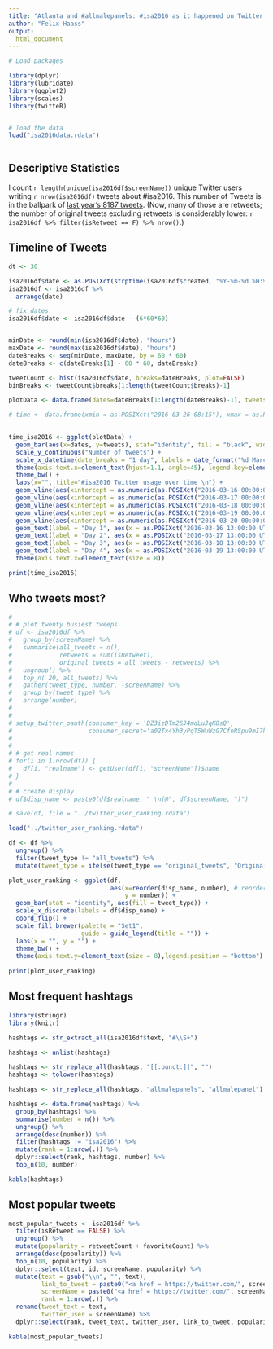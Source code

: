 ```yaml
---
title: "Atlanta and #allmalepanels: #isa2016 as it happened on Twitter - Data and Analysis"
author: "Felix Haass"
output: 
  html_document
---
```




```r

# Load packages

library(dplyr)
library(lubridate)
library(ggplot2)
library(scales)
library(twitteR)


# load the data
load("isa2016data.rdata")



```

## Descriptive Statistics
I count `r length(unique(isa2016df$screenName))` unique Twitter users writing `r nrow(isa2016df)` tweets about #isa2016. This number of Tweets is in the ballpark of [last year's 8187 tweets](https://bretterblog.wordpress.com/2015/03/04/isa2015-as-it-happened-on-twitter/). (Now, many of those are retweets; the number of original tweets excluding retweets is considerably lower: `r isa2016df %>% filter(isRetweet == F) %>% nrow()`.) 

## Timeline of Tweets

```r

dt <- 30

isa2016df$date <- as.POSIXct(strptime(isa2016df$created, "%Y-%m-%d %H:%M:%S", tz="GMT"))
isa2016df <- isa2016df %>% 
  arrange(date)

# fix dates
isa2016df$date <- isa2016df$date - (6*60*60)


minDate <- round(min(isa2016df$date), "hours")
maxDate <- round(max(isa2016df$date), "hours")
dateBreaks <- seq(minDate, maxDate, by = 60 * 60)
dateBreaks <- c(dateBreaks[1] - 60 * 60, dateBreaks)

tweetCount <- hist(isa2016df$date, breaks=dateBreaks, plot=FALSE)                             
binBreaks <- tweetCount$breaks[1:length(tweetCount$breaks)-1]

plotData <- data.frame(dates=dateBreaks[1:length(dateBreaks)-1], tweets=as.numeric(tweetCount$count))

# time <- data.frame(xmin = as.POSIXct("2016-03-26 08:15"), xmax = as.POSIXct("2016-03-26 10:00"), ymin=-Inf, ymax=Inf)
           

time_isa2016 <- ggplot(plotData) +
  geom_bar(aes(x=dates, y=tweets), stat="identity", fill = "black", width = 3600) +
  scale_y_continuous("Number of tweets") +
  scale_x_datetime(date_breaks = "1 day", labels = date_format("%d March")) +
  theme(axis.text.x=element_text(hjust=1.1, angle=45), legend.key=element_blank())  +
  theme_bw() +
  labs(x="", title="#isa2016 Twitter usage over time \n") +
  geom_vline(aes(xintercept = as.numeric(as.POSIXct("2016-03-16 00:00:00 UTC"))), color = "firebrick") +
  geom_vline(aes(xintercept = as.numeric(as.POSIXct("2016-03-17 00:00:00 UTC"))), color = "firebrick") +
  geom_vline(aes(xintercept = as.numeric(as.POSIXct("2016-03-18 00:00:00 UTC"))), color = "firebrick") +
  geom_vline(aes(xintercept = as.numeric(as.POSIXct("2016-03-19 00:00:00 UTC"))), color = "firebrick") +
  geom_vline(aes(xintercept = as.numeric(as.POSIXct("2016-03-20 00:00:00 UTC"))), color = "firebrick") +
  geom_text(label = "Day 1", aes(x = as.POSIXct("2016-03-16 13:00:00 UTC"), y = 300), size = 4) +
  geom_text(label = "Day 2", aes(x = as.POSIXct("2016-03-17 13:00:00 UTC"), y = 300), size = 4) +
  geom_text(label = "Day 3", aes(x = as.POSIXct("2016-03-18 13:00:00 UTC"), y = 300), size = 4) +
  geom_text(label = "Day 4", aes(x = as.POSIXct("2016-03-19 13:00:00 UTC"), y = 300), size = 4) +
  theme(axis.text.x=element_text(size = 8))

print(time_isa2016)

```


## Who tweets most?


```r

# 
# # plot twenty busiest tweeps
# df <- isa2016df %>% 
#   group_by(screenName) %>% 
#   summarise(all_tweets = n(),
#             retweets = sum(isRetweet),
#             original_tweets = all_tweets - retweets) %>% 
#   ungroup() %>% 
#   top_n( 20, all_tweets) %>% 
#   gather(tweet_type, number, -screenName) %>% 
#   group_by(tweet_type) %>% 
#   arrange(number)
# 
# 
# setup_twitter_oauth(consumer_key = 'DZ3izDTm26J4mdLuJqK8sQ',
#                     consumer_secret='a02Tx4Yh3yPqT5WuWzG7CfnRSpu9mI7huthJOLmg4')
#  
# 
# # get real names
# for(i in 1:nrow(df)) {
#   df[i, "realname"] <- getUser(df[i, "screenName"])$name  
# }
# 
# # create display
# df$disp_name <- paste0(df$realname, " \n(@", df$screenName, ")")

# save(df, file = "../twitter_user_ranking.rdata")

load("../twitter_user_ranking.rdata")

df <- df %>% 
  ungroup() %>% 
  filter(tweet_type != "all_tweets") %>% 
  mutate(tweet_type = ifelse(tweet_type == "original_tweets", "Original Tweet", "Retweet"))

plot_user_ranking <- ggplot(df, 
                            aes(x=reorder(disp_name, number), # reorder factor in order of most frequent
                                y = number)) + 
  geom_bar(stat = "identity", aes(fill = tweet_type)) + 
  scale_x_discrete(labels = df$disp_name) + 
  coord_flip() +
  scale_fill_brewer(palette = "Set1", 
                    guide = guide_legend(title = "")) + 
  labs(x = "", y = "") +
  theme_bw() +
  theme(axis.text.y=element_text(size = 8),legend.position = "bottom") 
  
print(plot_user_ranking)


```


## Most frequent hashtags

```r

library(stringr)
library(knitr)

hashtags <- str_extract_all(isa2016df$text, "#\\S+")

hashtags <- unlist(hashtags)

hashtags <- str_replace_all(hashtags, "[[:punct:]]", "")
hashtags <- tolower(hashtags)

hashtags <- str_replace_all(hashtags, "allmalepanels", "allmalepanel")

hashtags <- data.frame(hashtags) %>% 
  group_by(hashtags) %>% 
  summarise(number = n()) %>% 
  ungroup() %>% 
  arrange(desc(number)) %>% 
  filter(hashtags != "isa2016") %>% 
  mutate(rank = 1:nrow(.)) %>% 
  dplyr::select(rank, hashtags, number) %>% 
  top_n(10, number)

kable(hashtags)

```

## Most popular tweets

```r

most_popular_tweets <- isa2016df %>% 
  filter(isRetweet == FALSE) %>% 
  ungroup() %>% 
  mutate(popularity = retweetCount + favoriteCount) %>% 
  arrange(desc(popularity)) %>% 
  top_n(10, popularity) %>% 
  dplyr::select(text, id, screenName, popularity) %>% 
  mutate(text = gsub("\\n", "", text),
         link_to_tweet = paste0("<a href = https://twitter.com/", screenName, "/status/", id, "> Link </a>"),
         screenName = paste0("<a href = https://twitter.com/", screenName, ">", screenName, "</a>"),
         rank = 1:nrow(.)) %>% 
  rename(tweet_text = text,
         twitter_user = screenName) %>% 
  dplyr::select(rank, tweet_text, twitter_user, link_to_tweet, popularity)

kable(most_popular_tweets)


```
